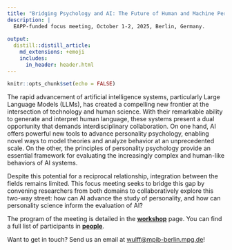 ```yaml
---
title: "Bridging Psychology and AI: The Future of Human and Machine Personality"
description: |
  EAPP-funded focus meeting, October 1-2, 2025, Berlin, Germany. 
  
output: 
  distill::distill_article:
    md_extensions: +emoji
    includes:
      in_header: header.html
---
```


```r
knitr::opts_chunk$set(echo = FALSE)

```

The rapid advancement of artificial intelligence systems, particularly Large Language Models (LLMs), has created a compelling new frontier at the intersection of technology and human science. With their remarkable ability to generate and interpret human language, these systems present a dual opportunity that demands interdisciplinary collaboration. On one hand, AI offers powerful new tools to advance personality psychology, enabling novel ways to model theories and analyze behavior at an unprecedented scale. On the other, the principles of personality psychology provide an essential framework for evaluating the increasingly complex and human-like behaviors of AI systems.

Despite this potential for a reciprocal relationship, integration between the fields remains limited. This focus meeting seeks to bridge this gap by convening researchers from both domains to collaboratively explore this two-way street: how can AI advance the study of personality, and how can personality science inform the evaluation of AI?

The program of the meeting is detailed in the **[workshop](workshop.html)** page. You can find a full list of participants in **[people](people.html)**.

<aside>
Want to get in touch? Send us an email at [wulff@mpib-berlin.mpg.de](mailto:wulff@mpib-berlin.mpg.de)!
</aside>
